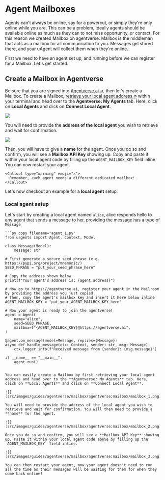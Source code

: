 
# Agent Mailboxes

Agents can't always be online, say for a powercut, or simply they're only online while you are. This can be a problem,
ideally agents should be available online as much as they can to not miss opportunity, or contact. For this reason
we created Mailbox on agentverse. Mailbox is the middleman that acts as a mailbox for all communication to you.
Messages get stored there, and your uAgent will collect them when they're online.

First we need to have an agent set up, and running before we can register for a Mailbox. Let's get started.

## Create a Mailbox in Agentverse

Be sure that you are signed into [Agentverse.ai  ↗️](https://agentverse.ai), then let's create a Mailbox. To
create a Mailbox,
[retrieve your local agent address ↗️](/guides/agents/getting-started/getting-uagent-address#print-uagent-address) within your terminal and head over to the **Agentverse: My Agents** tab. Here, click on **Local Agents** and click on **Connect Local Agent**.

![](src/images/guides/agentverse/mailbox/mailbox_1.png)

You will need to provide the **address of the local agent** you wish to retrieve and wait for confirmation.

![](src/images/guides/agentverse/mailbox/mailbox_2.png)

Then, you will have to give a **name** for the agent. Once you do so and confirm, you will see a **Mailbox API Key** showing up. Copy and paste it within your local agent code by filling up the `AGENT_MAILBOX_KEY` field inline. You can now restart your agent.

    <Callout type="warning" emoji="⚠️">
      Remember, each agent needs a different dedicated mailbox!
    </Callout>

Let's now checkout an example for a **local agent** setup.

### Local agent setup

Let's start by creating a local agent named `alice`, alice responds hello to any agent that sends a message to her,
providing the message has a type of `Message`

    ```py copy filename="agent_1.py"
    from uagents import Agent, Context, Model

    class Message(Model):
        message: str

    # First generate a secure seed phrase (e.g. https://pypi.org/project/mnemonic/)
    SEED_PHRASE = "put_your_seed_phrase_here"

    # Copy the address shown below
    print(f"Your agent's address is: {agent.address}")

    # Now go to https://agentverse.ai, register your agent in the Mailroom by providing the address you just copied.
    # Then, copy the agent's mailbox key and insert it here below inline
    AGENT_MAILBOX_KEY = "put_your_AGENT_MAILBOX_KEY_here"

    # Now your agent is ready to join the agentverse!
    agent = Agent(
        name="alice",
        seed=SEED_PHRASE,
        mailbox=f"{AGENT_MAILBOX_KEY}@https://agentverse.ai",
    )

    @agent.on_message(model=Message, replies={Message})
    async def handle_message(ctx: Context, sender: str, msg: Message):
        ctx.logger.info(f"Received message from {sender}: {msg.message}")

    if __name__ == "__main__":
        agent.run()
   ```

You can easily create a Mailbox by first retrieving your local agent address and head over to the **Agentverse: My Agents** tab. Here, click on **Local Agents** and click on **Connect Local Agent**.

![](src/images/guides/agentverse/mailbox/agentverse:mailbox/mailbox_1.png)

You will need to provide the address of the local agent you wish to retrieve and wait for confirmation. You will then need to provide a **name** for the agent.

![](src/images/guides/agentverse/mailbox/agentverse:mailbox/mailbox_2.png)

Once you do so and confirm, you will see a **Mailbox API Key** showing up. Paste it within your local agent code above by filling up the `AGENT_MAILBOX_KEY` field inline.

![](src/images/guides/agentverse/mailbox/agentverse:mailbox/mailbox_3.png)

You can then restart your agent, now your agent doesn't need to run all the time as their messages will be waiting for them for when they come back online!
